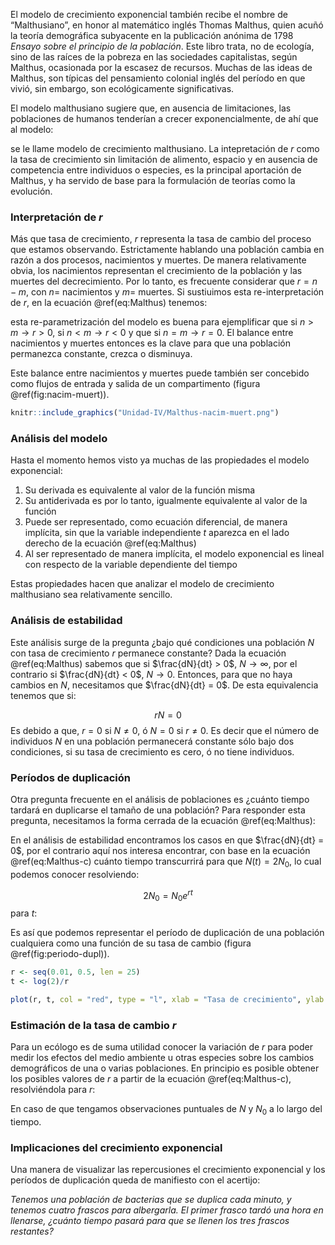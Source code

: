 El modelo de crecimiento exponencial también recibe el nombre de "Malthusiano", en honor al matemático inglés Thomas Malthus, quien acuñó la teoría demográfica subyacente en la publicación anónima de 1798 *Ensayo sobre el principio de la población*. Este libro trata, no de ecología, sino de las raíces de la pobreza en las sociedades capitalistas, según Malthus, ocasionada por la escasez de recursos. Muchas de las ideas de Malthus, son típicas del pensamiento colonial inglés del período en que vivió, sin embargo, son ecológicamente significativas.

El modelo malthusiano sugiere que, en ausencia de limitaciones, las poblaciones de humanos tenderían a crecer exponencialmente, de ahí que al modelo:

\begin{equation}
 \frac{dN}{dt} = rN (\#eq:Malthus)
\end{equation}

se le llame modelo de crecimiento malthusiano. La intepretación de $r$ como la tasa de crecimiento sin limitación de alimento, espacio y en ausencia de competencia entre individuos o especies, es la principal aportación de Malthus, y ha servido de base para la formulación de teorías como la evolución.

### Interpretación de $r$

Más que tasa de crecimiento, $r$ representa la tasa de cambio del proceso que estamos observando. Estrictamente hablando una población cambia en razón a dos procesos, nacimientos y muertes. De manera relativamente obvia, los nacimientos representan el crecimiento de la población y las muertes del decrecimiento. Por lo tanto, es frecuente considerar que $r = n - m$, con $n=$ nacimientos y $m=$ muertes. Si sustiuimos esta re-interpretación de $r$, en la ecuación \@ref(eq:Malthus) tenemos:

\begin{equation}
    \frac{dN}{dt} = (n - m)N = nN - mN
\end{equation}

esta re-parametrización del modelo es buena para ejemplificar que si $n > m \rightarrow r>0$, si $n < m \rightarrow r < 0$ y que si $n = m \rightarrow r = 0$. El balance entre nacimientos y muertes entonces es la clave para que una población permanezca constante, crezca o disminuya.

Este balance entre nacimientos y muertes puede también ser concebido como flujos de entrada y salida de un compartimento (figura \@ref(fig:nacim-muert)).

```r
knitr::include_graphics("Unidad-IV/Malthus-nacim-muert.png")
```

### Análisis del modelo

Hasta el momento hemos visto ya muchas de las propiedades el modelo exponencial:

1. Su derivada es equivalente al valor de la función misma
2. Su antiderivada es por lo tanto, igualmente equivalente al valor de la función
3. Puede ser representado, como ecuación diferencial, de manera implícita, sin que la variable independiente $t$ aparezca en el lado derecho de la ecuación \@ref(eq:Malthus)
4. Al ser representado de manera implícita, el modelo exponencial es lineal con respecto de la variable dependiente del tiempo

Estas propiedades hacen que analizar el modelo de crecimiento malthusiano sea relativamente sencillo. 

### Análisis de estabilidad

Este análisis surge de la pregunta ¿bajo qué condiciones una población $N$ con tasa de crecimiento $r$ permanece constante? Dada la ecuación \@ref(eq:Malthus) sabemos que si $\frac{dN}{dt} > 0$,  $N \rightarrow \infty$, por el contrario si $\frac{dN}{dt} < 0$, $N \rightarrow 0$. Entonces, para que no haya cambios en $N$, necesitamos que $\frac{dN}{dt} = 0$. De esta equivalencia tenemos que si:

$$rN = 0$$
Es debido a que, $r=0$ si $N \neq 0$, ó $N=0$ si $r \neq 0$. Es decir que el número de individuos $N$ en una población permanecerá constante sólo bajo dos condiciones, si su tasa de crecimiento es cero, ó no tiene individuos.

### Períodos de duplicación

Otra pregunta frecuente en el análisis de poblaciones es ¿cuánto tiempo tardará en duplicarse el tamaño de una población? Para responder esta pregunta, necesitamos la forma cerrada de 
la ecuación \@ref(eq:Malthus):

\begin{equation}
N(t) = N_0 e^{rt} (\#eq:Malthus-c)
\end{equation}

En el análisis de estabilidad encontramos los casos en que $\frac{dN}{dt} = 0$, por el contrario aquí nos interesa encontrar, con base en la ecuación \@ref(eq:Malthus-c) cuánto tiempo transcurrirá para que $N(t) = 2N_0$, lo cual podemos conocer resolviendo:

$$2N_0 = N_0 e^{rt}$$
para $t$:

\begin{align}
e^{rt} &= 2\\ \notag
rt &= \ln 2\\ \notag
t &= \frac{\ln 2}{r}
\end{align}

Es así que podemos representar el período de duplicación de una población cualquiera como una función de su tasa de cambio (figura \@ref(fig:periodo-dupl)).

```r
r <- seq(0.01, 0.5, len = 25)
t <- log(2)/r

plot(r, t, col = "red", type = "l", xlab = "Tasa de crecimiento", ylab = "Período de duplicación")
```

### Estimación de la tasa de cambio $r$

Para un ecólogo es de suma utilidad conocer la variación de $r$ para poder medir los efectos del medio ambiente u otras especies sobre los cambios demográficos de una o varias poblaciones. En principio es posible obtener los posibles valores de $r$ a partir de la ecuación \@ref(eq:Malthus-c), resolviéndola para $r$:

\begin{align}
\frac{N}{N_0} &= e^{rt}\\
\ln \left(\frac{N}{N_0} \right) &= rt\\
r &= \frac{\ln N - \ln N_0}{t}
\end{align}

En caso de que tengamos observaciones puntuales de $N$ y $N_0$ a lo largo del tiempo.

### Implicaciones del crecimiento exponencial

Una manera de visualizar las repercusiones el crecimiento exponencial y los períodos de duplicación queda de manifiesto con el acertijo:

*Tenemos una población de bacterias que se duplica cada minuto, y tenemos cuatro frascos para albergarla. El primer frasco tardó una hora en llenarse, ¿cuánto tiempo pasará para que se llenen los tres frascos restantes?*
